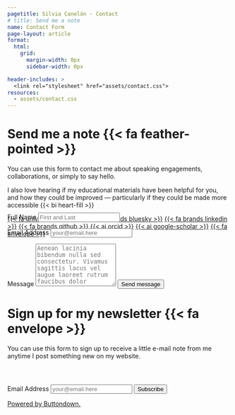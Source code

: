 ```yaml
---
pagetitle: Silvia Canelón - Contact
# title: Send me a note
name: Contact Form
page-layout: article
format: 
  html: 
    grid:
      margin-width: 0px
      sidebar-width: 0px

header-includes: >
  <link rel="stylesheet" href="assets/contact.css">
resources:
  - assets/contact.css
---
```


::: {.grid}

::: {.g-col-5 #note}

# Send me a note {{< fa feather-pointed >}}

You can use this form to contact me about speaking engagements, collaborations, or simply to say hello.

I also love hearing if my educational materials have been helpful for you, and how they could be improved &#8212; particularly if they could be made more accessible {{< bi heart-fill >}}

<a class="link-dark me-1" href="/accessibility.html" title="Accessibility commitment" target="_blank" rel="noopener">{{< fa universal-access >}}</a>
<a class="link-dark me-1" href="https://bsky.app/profile/silviacanelon.com" title="bluesky" target="_blank" rel="noopener">{{< fa brands bluesky >}}</a>
<a class="link-dark me-1" href="https://linkedin.com/in/spcanelon" title="LinkedIn" target="_blank" rel="noopener">{{< fa brands linkedin >}}</a>
<a class="link-dark me-1" href="https://github.com/spcanelon" title="github" target="_blank" rel="noopener">{{< fa brands github >}}</a>
<!-- <a class="link-dark me-1" href="https://hachyderm.io/@spcanelon" title="mastodon" target="_blank" rel="noopener">{{< fa brands mastodon >}}</a> -->
<a class="link-dark me-1" href="https://orcid.org/0000-0003-1709-1394" title="orcid" target="_blank" rel="noopener">{{< ai orcid >}}</a>
<a class="link-dark me-1" href="https://scholar.google.com/citations?user=GAzkvpcAAAAJ&hl=en&oi=ao" title="Google Scholar" target="_blank"rel="noopener">{{< ai google-scholar >}}</a>
<a class="link-dark me-1" href="https://buttondown.com/spcanelon" title="Newsletter" target="_blank" rel="noopener">{{< fa envelope >}}</a>

:::
<!-- source: https://github.com/mccarthy-m-g/tidytales/blob/main/about/index.qmd#L24-L46 -->

::: {.g-col-1}
:::

::: {.g-col-6 #form}

<form 
style="margin-top: -5em;"
action="https://formspree.io/f/mwkapgzw" method="POST" accept-charset="utf-8">


<label for="full-name">Full Name</label>
<input type="text" name="name" id="full-name" class="form-control" placeholder="First and Last" required>

<label for="email-address">Email Address</label>
<input type="email" name="_replyto" id="email-address" class="form-control" placeholder="your@email.here" required>

<label for="message">Message</label>
  <textarea rows="6" name="message" id="message" class="form-control" placeholder="Aenean lacinia bibendum nulla sed consectetur. Vivamus sagittis lacus vel augue laoreet rutrum faucibus dolor auctor. Donec ullamcorper nulla non metus auctor fringilla nullam quis risus." required></textarea>

<button type="submit" class="btn btn-primary mt-4">Send message</button>
</form>

:::

::: {.g-col-5 #buttondown}

# Sign up for my newsletter {{< fa envelope >}}

You can use this form to sign up to receive a little e-mail note from me anytime I post something new on my website.

:::

::: {.g-col-1}
:::

::: {.g-col-6 #buttondown-form}


```{=html}
<form
  style="margin-top: 4em;"
  action="https://buttondown.com/api/emails/embed-subscribe/spcanelon"
  method="post"
  target="popupwindow"
  onsubmit="window.open('https://buttondown.com/spcanelon?tag=website', 'popupwindow')"
  class="embeddable-buttondown-form"
>
  <label for="bd-email">Email Address</label>
  <input 
  class="form-control"
  placeholder="your@email.here" 
  type="email" name="email" id="bd-email" />
  
  <input 
  class="btn btn-primary mt-1"
  type="submit" value="Subscribe" />
  <p>
    <a href="https://buttondown.com/refer/spcanelon" target="_blank">Powered by Buttondown.</a>
  </p>
</form>
```

:::


:::
<!-- end grid -->
